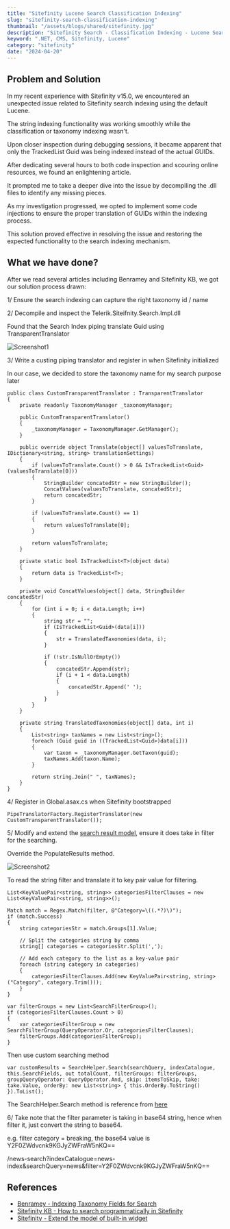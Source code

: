 ```yaml
---
title: "Sitefinity Lucene Search Classification Indexing"
slug: "sitefinity-search-classification-indexing"
thumbnail: "/assets/blogs/shared/sitefinity.jpg"
description: "Sitefinity Search - Classification Indexing - Lucene Search"
keyword: ".NET, CMS, Sitefinity, Lucene"
category: "sitefinity"
date: "2024-04-20"
---
```


## Problem and Solution

In my recent experience with Sitefinity v15.0, we encountered an unexpected issue related to Sitefinity search indexing using the default Lucene. 

The string indexing functionality was working smoothly while the classification or taxonomy indexing wasn't. 

Upon closer inspection during debugging sessions, it became apparent that only the TrackedList Guid was being indexed instead of the actual GUIDs.

After dedicating several hours to both code inspection and scouring online resources, we found an enlightening article. 

It prompted me to take a deeper dive into the issue by decompiling the .dll files to identify any missing pieces.

As my investigation progressed, we opted to implement some code injections to ensure the proper translation of GUIDs within the indexing process.

This solution proved effective in resolving the issue and restoring the expected functionality to the search indexing mechanism.


## What we have done?

After we read several articles including Benramey and Sitefinity KB, we got our solution process drawn:

1/ Ensure the search indexing can capture the right taxonomy id / name

2/ Decompile and inspect the Telerik.Siteifnity.Search.Impl.dll

Found that the Search Index piping translate Guid using TransparentTranslator

![Screenshot1](/assets/blogs/sitefinity-search-classification-index/screenshot1.png)

3/ Write a custing piping translator and register in when Sitefinity initialized

In our case, we decided to store the taxonomy name for my search purpose later

```
public class CustomTransparentTranslator : TransparentTranslator
{
    private readonly TaxonomyManager _taxonomyManager;

    public CustomTransparentTranslator()
    {
        _taxonomyManager = TaxonomyManager.GetManager();
    }

    public override object Translate(object[] valuesToTranslate, IDictionary<string, string> translationSettings)
    {
        if (valuesToTranslate.Count() > 0 && IsTrackedList<Guid>(valuesToTranslate[0]))
        {
            StringBuilder concatedStr = new StringBuilder();
            ConcatValues(valuesToTranslate, concatedStr);
            return concatedStr;
        }

        if (valuesToTranslate.Count() == 1)
        {
            return valuesToTranslate[0];
        }

        return valuesToTranslate;
    }

    private static bool IsTrackedList<T>(object data)
    {
        return data is TrackedList<T>;
    }

    private void ConcatValues(object[] data, StringBuilder concatedStr)
    {
        for (int i = 0; i < data.Length; i++)
        {
            string str = "";
            if (IsTrackedList<Guid>(data[i]))
            {
                str = TranslatedTaxonomies(data, i);
            }

            if (!str.IsNullOrEmpty())
            {
                concatedStr.Append(str);
                if (i + 1 < data.Length)
                {
                    concatedStr.Append(' ');
                }
            }
        }
    }

    private string TranslatedTaxonomies(object[] data, int i)
    {
        List<string> taxNames = new List<string>();
        foreach (Guid guid in ((TrackedList<Guid>)data[i]))
        {
            var taxon = _taxonomyManager.GetTaxon(guid);
            taxNames.Add(taxon.Name);
        }

        return string.Join(" ", taxNames);
    }
}
```

4/ Register in Global.asax.cs when Sitefinity bootstrapped

```
PipeTranslatorFactory.RegisterTranslator(new CustomTransparentTranslator());
```

5/ Modify and extend the [search result model](https://github.com/Sitefinity/feather-widgets/blob/master/Telerik.Sitefinity.Frontend.Search/Mvc/Models/SearchResultsModel.cs), ensure it does take in filter for the searching.

Override the PopulateResults method.

![Screenshot2](/assets/blogs/sitefinity-search-classification-index/screenshot2.png)

To read the string filter and translate it to key pair value for filtering.

```
List<KeyValuePair<string, string>> categoriesFilterClauses = new List<KeyValuePair<string, string>>();

Match match = Regex.Match(filter, @"Category=\((.*?)\)");
if (match.Success)
{
    string categoriesStr = match.Groups[1].Value;

    // Split the categories string by comma
    string[] categories = categoriesStr.Split(',');

    // Add each category to the list as a key-value pair
    foreach (string category in categories)
    {
        categoriesFilterClauses.Add(new KeyValuePair<string, string>("Category", category.Trim()));
    }
}

var filterGroups = new List<SearchFilterGroup>();
if (categoriesFilterClauses.Count > 0)
{
    var categoriesFilterGroup = new SearchFilterGroup(QueryOperator.Or, categoriesFilterClauses);
    filterGroups.Add(categoriesFilterGroup);
}
```

Then use custom searching method

```
var customResults = SearchHelper.Search(searchQuery, indexCatalogue, this.SearchFields, out totalCount, filterGroups: filterGroups, groupQueryOperator: QueryOperator.And, skip: itemsToSkip, take: take.Value, orderBy: new List<string> { this.OrderBy.ToString() }).ToList();
```

The SearchHelper.Search method is reference from [here](https://community.progress.com/s/article/How-to-search-programmatically-in-Sitefinity)

6/ Take note that the filter parameter is taking in base64 string, hence when filter it, just convert the string to base64.

e.g. filter category = breaking, the base64 value is Y2F0ZWdvcnk9KGJyZWFraW5nKQ==

/news-search?indexCatalogue=news-index&searchQuery=news&filter=Y2F0ZWdvcnk9KGJyZWFraW5nKQ==



## References
- [Benramey - Indexing Taxonomy Fields for Search](https://www.benramey.com/2012/10/19/indexing-taxonomy-fields-for-search-in-sitefinity-51/)
- [Sitefinity KB - How to search programmatically in Sitefinity](https://community.progress.com/s/article/How-to-search-programmatically-in-Sitefinity)
- [Sitefinity - Extend the model of built-in widget](https://www.progress.com/documentation/sitefinity-cms/extend-the-model-of-built-in-widgets-mvc)